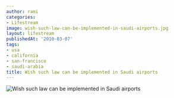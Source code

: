 ```yaml
---
author: rami
categories:
- Lifestream
image: wish-such-law-can-be-implemented-in-saudi-airports.jpg
layout: lifestream
publishedAt: '2010-03-07'
tags:
- usa
- california
- san-francisco
- saudi-arabia
title: Wish such law can be implemented in Saudi airports
---
```


![Wish such law can be implemented in Saudi airports](/assets/images/content/lifestream/wish-such-law-can-be-implemented-in-saudi-airports.jpg)
